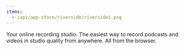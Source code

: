 ```yaml
---
items:
  - /api/app-store/riverside/riverside1.png
---
```


Your online recording studio. The easiest way to record podcasts and videos in studio quality from anywhere. All from the browser.
